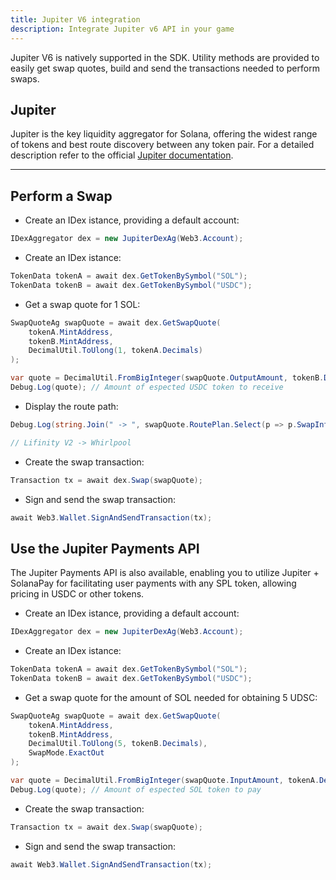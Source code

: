 ```yaml
---
title: Jupiter V6 integration
description: Integrate Jupiter v6 API in your game
---
```


Jupiter V6 is natively supported in the SDK. Utility methods are provided to easily get swap quotes, build and send the transactions needed to perform swaps.

## Jupiter

Jupiter is the key liquidity aggregator for Solana, offering the widest range of tokens and best route discovery between any token pair. For a detailed description refer to the official [Jupiter documentation](https://station.jup.ag/).


---


## Perform a Swap

- Create an IDex istance, providing a default account:

```csharp
IDexAggregator dex = new JupiterDexAg(Web3.Account);
```

- Create an IDex istance:

```csharp
TokenData tokenA = await dex.GetTokenBySymbol("SOL");
TokenData tokenB = await dex.GetTokenBySymbol("USDC");
```


- Get a swap quote for 1 SOL:

```csharp
SwapQuoteAg swapQuote = await dex.GetSwapQuote(
    tokenA.MintAddress,
    tokenB.MintAddress,
    DecimalUtil.ToUlong(1, tokenA.Decimals)
);
```

```csharp
var quote = DecimalUtil.FromBigInteger(swapQuote.OutputAmount, tokenB.Decimals);
Debug.Log(quote); // Amount of espected USDC token to receive
```

- Display the route path:

```csharp
Debug.Log(string.Join(" -> ", swapQuote.RoutePlan.Select(p => p.SwapInfo.Label)));

// Lifinity V2 -> Whirlpool
```

- Create the swap transaction:

```csharp
Transaction tx = await dex.Swap(swapQuote);
```

- Sign and send the swap transaction:

```csharp
await Web3.Wallet.SignAndSendTransaction(tx);
```


## Use the Jupiter Payments API

The Jupiter Payments API is also available, enabling you to utilize Jupiter + SolanaPay for facilitating user payments with any SPL token, allowing pricing in USDC or other tokens.

- Create an IDex istance, providing a default account:

```csharp
IDexAggregator dex = new JupiterDexAg(Web3.Account);
```

- Create an IDex istance:

```csharp
TokenData tokenA = await dex.GetTokenBySymbol("SOL");
TokenData tokenB = await dex.GetTokenBySymbol("USDC");
```


- Get a swap quote for the amount of SOL needed for obtaining 5 UDSC:

```csharp
SwapQuoteAg swapQuote = await dex.GetSwapQuote(
    tokenA.MintAddress,
    tokenB.MintAddress,
    DecimalUtil.ToUlong(5, tokenB.Decimals),
    SwapMode.ExactOut
);
```

```csharp
var quote = DecimalUtil.FromBigInteger(swapQuote.InputAmount, tokenA.Decimals);
Debug.Log(quote); // Amount of espected SOL token to pay
```

- Create the swap transaction:

```csharp
Transaction tx = await dex.Swap(swapQuote);
```

- Sign and send the swap transaction:

```csharp
await Web3.Wallet.SignAndSendTransaction(tx);
```
